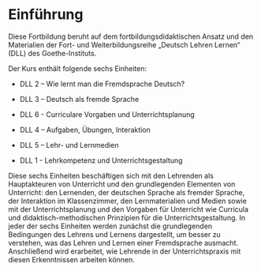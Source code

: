 # Einführung

Diese Fortbildung beruht auf dem fortbildungsdidaktischen Ansatz und den Materialien der Fort- und Weiterbildungsreihe „Deutsch Lehren Lernen“ (DLL) des Goethe-Instituts.

Der Kurs enthält folgende sechs Einheiten:

- DLL 2 – Wie lernt man die Fremdsprache Deutsch?

- DLL 3 – Deutsch als fremde Sprache

- DLL 6 - Curriculare Vorgaben und Unterrichtsplanung

- DLL 4 – Aufgaben, Übungen, Interaktion

- DLL 5 – Lehr- und Lernmedien

- DLL 1 - Lehrkompetenz und Unterrichtsgestaltung


Diese sechs Einheiten beschäftigen sich mit den Lehrenden als Hauptakteuren von Unterricht und den grundlegenden Elementen von Unterricht: den Lernenden, der deutschen Sprache als fremder Sprache, der Interaktion im Klassenzimmer, den Lernmaterialien und Medien sowie mit der Unterrichtsplanung und den Vorgaben für Unterricht wie Curricula und didaktisch-methodischen Prinzipien für die Unterrichtsgestaltung. In jeder der sechs Einheiten werden zunächst die grundlegenden Bedingungen des Lehrens und Lernens dargestellt, um besser zu verstehen, was das Lehren und Lernen einer Fremdsprache ausmacht. Anschließend wird erarbeitet, wie Lehrende in der Unterrichtspraxis mit diesen Erkenntnissen arbeiten können.